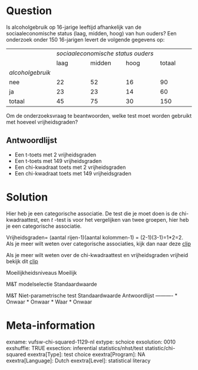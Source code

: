 Question
========
Is alcoholgebruik op 16-jarige leeftijd afhankelijk van de sociaaleconomische status (laag, midden, hoog) van hun ouders? Een onderzoek onder 150 16-jarigen levert de volgende gegevens op:  
  

<table> <colgroep> <col style="width: 20%" /> <col style="width: 20%" /> <col style="width: 20%" /> <col style="width: 20%" /> <col style="width: 20%" /> </colgroep> <tbody> <tr class="odd"> <td><br /> </td> <td colspan="4" class="tvcss_2"><em>sociaaleconomische status ouders</em><br /> </td> </tr> <tr class="even"> <td><br /> </td> <td class="tvcss_3">laag</td> <td class="tvcss_4">midden</td> <td>hoog</td> <td>totaal</td> </tr> <tr class="odd"> <td><em>alcoholgebruik</em></td> <td class="tvcss_3"><br /> </td> <td class="tvcss_4"><br /> </td> <td><br /> </td> <td><br /> </td> </tr> <tr class="even"> <td>nee</td> <td class="tvcss_3">22</td> <td class="tvcss_4">52</td> <td>16</td> <td>90</td> </tr> <tr class="odd"> <td>ja</td> <td class="tvcss_3">23</td> <td class="tvcss_4">23</td> <td>14</td> <td>60</td> </tr> <tr class="even"> <td>totaal</td> <td class="tvcss_3">45</td> <td class="tvcss_4">75</td> <td>30</td> <td>150</td> </tr> </tbody> </table>

  
  
Om de onderzoeksvraag te beantwoorden, welke test moet worden gebruikt met hoeveel vrijheidsgraden?

Antwoordlijst
----------
* Een t-toets met 2 vrijheidsgraden
* Een t-toets met 149 vrijheidsgraden
* Een chi-kwadraat toets met 2 vrijheidsgraden
* Een chi-kwadraat toets met 149 vrijheidsgraden

Solution
========

Hier heb je een categorische associatie. De test die je moet doen is de chi-kwadraattest, een *t* -test is voor het vergelijken van twee groepen, hier heb je een categorische associatie.  
  
  
Vrijheidsgraden= (aantal rijen-1)(aantal kolommen-1) = (2-1)(3-1)=1\*2=2.  
Als je meer wilt weten over categorische associaties, kijk dan naar deze [clip](https://www.youtube.com/watch?v=j2ACVQBkKfY&index=1&list=PLyLpEs0x9BnkqWS0k674CckSeAeJ4A3W7)  
  
  
Als je meer wilt weten over de chi-kwadraattest en vrijheidsgraden vrijheid bekijk dit
[clip](https://www.youtube.com/watch?v=izw6vGctckA&index=2&list=PLyLpEs0x9BnkqWS0k674CckSeAeJ4A3W7)

Moeilijkheidsniveaus Moeilijk

M&T modelselectie Standaardwaarde

M&T Niet-parametrische test Standaardwaarde
Antwoordlijst
----------
* Onwaar
* Onwaar
* Waar
* Onwaar

Meta-information
================
exname: vufsw-chi-squared-1129-nl
extype: schoice
exsolution: 0010
exshuffle: TRUE
exsection: inferential statistics/nhst/test statistic/chi-squared
exextra[Type]: test choice
exextra[Program]: NA
exextra[Language]: Dutch
exextra[Level]: statistical literacy


